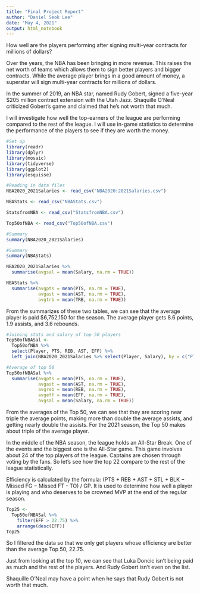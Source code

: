 ```yaml
---
title: "Final Project Report"
author: "Daniel Seok Lee"
date: "May 4, 2021"
output: html_notebook
---
```


How well are the players performing after signing multi-year contracts for millions of dollars?

Over the years, the NBA has been bringing in more revenue. This raises the net worth of teams which allows them to sign better players and bigger contracts. While the average player brings in a good amount of money, a superstar will sign multi-year contracts for millions of dollars. 

In the summer of 2019, an NBA star, named Rudy Gobert, signed a five-year $205 million contract extension with the Utah Jazz. Shaquille O'Neal criticized Gobert's game and claimed that he's not worth that much. 

I will investigate how well the top-earners of the league are performing compared to the rest of the league. I will use in-game statistics to determine the performance of the players to see if they are worth the money.

```r
#Set up
library(readr)
library(dplyr)
library(mosaic)
library(tidyverse)
library(ggplot2)
library(esquisse)
```

```r
#Reading in data files
NBA2020_2021Salaries <- read_csv("NBA2020:2021Salaries.csv")

NBAStats <- read_csv("NBAStats.csv")

StatsfromNBA <- read_csv("StatsfromNBA.csv")

Top50ofNBA <- read_csv("Top50ofNBA.csv")
```

```r
#Summary
summary(NBA2020_2021Salaries)
```

```r
#Summary
summary(NBAStats)
```
```r
NBA2020_2021Salaries %>%
  summarise(avgsal = mean(Salary, na.rm = TRUE))
```
```r
NBAStats %>%
  summarise(avgpts = mean(PTS, na.rm = TRUE),
            avgast = mean(AST, na.rm = TRUE),
            avgtrb = mean(TRB, na.rm = TRUE))
```
From the summarizes of these two tables, we can see that the average player is paid $6,752,150 for the season. The average player gets 8.6 points, 1.9 assists, and 3.6 rebounds.

```r
#Joining stats and salary of top 50 players
Top50ofNBASal <-
  Top50ofNBA %>%
  select(Player, PTS, REB, AST, EFF) %>%
  left_join(NBA2020_2021Salaries %>% select(Player, Salary), by = c("Player" = "Player"))

#Average of top 50
Top50ofNBASal %>%
  summarise(avgpts = mean(PTS, na.rm = TRUE),
            avgast = mean(AST, na.rm = TRUE),
            avgreb = mean(REB, na.rm = TRUE),
            avgeff = mean(EFF, na.rm = TRUE),
            avgsal = mean(Salary, na.rm = TRUE))
```
From the averages of the Top 50, we can see that they are scoring near triple the average points, making more than double the average assists, and getting nearly double the assists. For the 2021 season, the Top 50 makes about triple of the average player. 

In the middle of the NBA season, the league holds an All-Star Break. One of the events and the biggest one is the All-Star game. This game involves about 24 of the top players of the league. Captains are chosen through voting by the fans. So let's see how the top 22 compare to the rest of the league statistically. 

Efficiency is calculated by the formula: (PTS + REB + AST + STL + BLK − Missed FG − Missed FT - TO) / GP. It is used to determine how well a player is playing and who deserves to be crowned MVP at the end of the regular season.

```r
Top25 <-
  Top50ofNBASal %>%
    filter(EFF > 22.75) %>%
    arrange(desc(EFF))
Top25
```
So I filtered the data so that we only get players whose efficiency are better than the average Top 50, 22.75.

Just from looking at the top 10, we can see that Luka Doncic isn't being paid as much and the rest of the players. And Rudy Gobert isn't even on the list. 

Shaquille O'Neal may have a point when he says that Rudy Gobert is not worth that much.

```r

```

